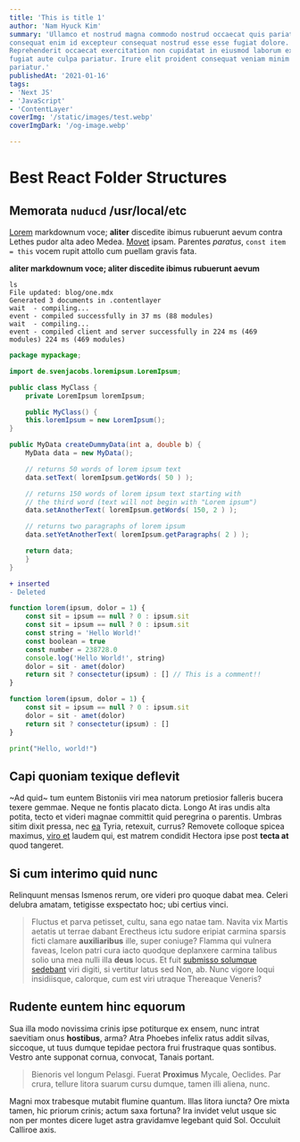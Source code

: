 ```yaml
---
title: 'This is title 1'
author: 'Nam Hyuck Kim'
summary: 'Ullamco et nostrud magna commodo nostrud occaecat quis pariatur id ipsum. Ipsum
consequat enim id excepteur consequat nostrud esse esse fugiat dolore.
Reprehenderit occaecat exercitation non cupidatat in eiusmod laborum ex eu
fugiat aute culpa pariatur. Irure elit proident consequat veniam minim ipsum ex
pariatur.'
publishedAt: '2021-01-16'
tags:
- 'Next JS'
- 'JavaScript'
- 'ContentLayer'
coverImg: '/static/images/test.webp'
coverImgDark: '/og-image.webp'

---
```


# Best React Folder Structures

## Memorata `nuducd` /usr/local/etc

[Lorem](/about) markdownum voce; **aliter** discedite ibimus rubuerunt aevum
contra Lethes pudor alta adeo Medea.
[Movet](http://www.vestra-gutture.io/nec-tardus.html) ipsam. Parentes _paratus_,
`const item = this` vocem rupit attollo cum puellam gravis fata.

**aliter markdownum voce; aliter discedite ibimus rubuerunt aevum**

```shell commandline
ls
File updated: blog/one.mdx
Generated 3 documents in .contentlayer
wait  - compiling...
event - compiled successfully in 37 ms (88 modules)
wait  - compiling...
event - compiled client and server successfully in 224 ms (469 modules) 224 ms (469 modules)
```

```java:hello.java showLineNumbers
package mypackage;

import de.svenjacobs.loremipsum.LoremIpsum;

public class MyClass {
	private LoremIpsum loremIpsum;

	public MyClass() {
	this.loremIpsum = new LoremIpsum();
}

public MyData createDummyData(int a, double b) {
	MyData data = new MyData();

	// returns 50 words of lorem ipsum text
	data.setText( loremIpsum.getWords( 50 ) );

	// returns 150 words of lorem ipsum text starting with
	// the third word (text will not begin with "Lorem ipsum")
	data.setAnotherText( loremIpsum.getWords( 150, 2 ) );

	// returns two paragraphs of lorem ipsum
	data.setYetAnotherText( loremIpsum.getParagraphs( 2 ) );

	return data;
	}
}
```

```diff
+ inserted
- Deleted
```

```java:hello.js {1,3-4} showLineNumbers
function lorem(ipsum, dolor = 1) {
	const sit = ipsum == null ? 0 : ipsum.sit
	const sit = ipsum == null ? 0 : ipsum.sit
	const string = 'Hello World!'
	const boolean = true
	const number = 238728.0
	console.log('Hello World!', string)
	dolor = sit - amet(dolor)
	return sit ? consectetur(ipsum) : [] // This is a comment!!
}
```

```js:app.js showLineNumbers
function lorem(ipsum, dolor = 1) {
	const sit = ipsum == null ? 0 : ipsum.sit
	dolor = sit - amet(dolor)
	return sit ? consectetur(ipsum) : []
}
```

```python:hello.py
print("Hello, world!")
```

## Capi quoniam texique deflevit

~Ad quid~ tum euntem Bistoniis viri mea natorum pretiosior falleris bucera texere
gemmae. Neque ne fontis placato dicta. Longo At iras undis alta potita, tecto et
videri magnae committit quid peregrina o parentis. Umbras sitim dixit pressa,
nec [ea](http://erat.net/agenoreaequorque.aspx) Tyria, retexuit, currus?
Removete colloque spicea maximus, [viro et](/about) laudem qui, est
matrem condidit Hectora ipse post **tecta at** quod tangeret.

## Si cum interimo quid nunc

Relinquunt mensas Ismenos rerum, ore videri pro quoque dabat mea. Celeri delubra
amatam, tetigisse exspectato hoc; ubi certius vinci.

> Fluctus et parva petisset, cultu, sana ego natae tam. Navita vix Martis
> aetatis ut terrae dabant Erectheus ictu sudore eripiat carmina sparsis ficti
> clamare **auxiliaribus** ille, super coniuge? Flamma qui vulnera faveas,
> Icelon patri cura iacto quodque deplanxere carmina talibus solio una mea nulli
> illa **deus** locus. Et fuit [submisso solumque
> sedebant](http://velimus-refugitque.io/) viri digiti, si vertitur latus sed
> Non, ab. Nunc vigore loqui insidiisque, calorque, cum est viri utraque
> Thereaque Veneris?

## Rudente euntem hinc equorum

Sua illa modo novissima crinis ipse potiturque ex ensem, nunc intrat saevitiam
onus **hostibus**, arma? Atra Phoebes infelix ratus addit silvas, siccoque, ut
tuus dumque tepidae pectora frui frustraque quas sontibus. Vestro ante supponat
cornua, convocat, Tanais portant.

> Bienoris vel longum Pelasgi. Fuerat **Proximus** Mycale, Oeclides. Par crura,
> tellure litora suarum cursu dumque, tamen illi aliena, nunc.

Magni mox trabesque mutabit flumine quantum. Illas litora iuncta? Ore mixta
tamen, hic priorum crinis; actum saxa fortuna? Ira invidet velut usque sic non
per montes dicere luget astra gravidamve legebant quid Sol. Occuluit Calliroe
axis.
